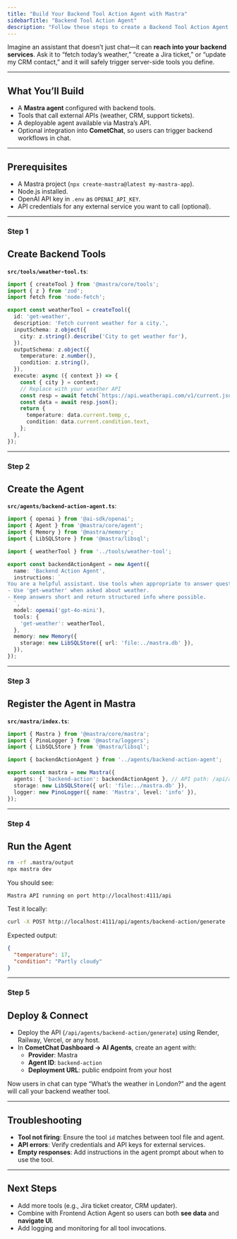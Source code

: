 ```yaml
---
title: "Build Your Backend Tool Action Agent with Mastra"
sidebarTitle: "Backend Tool Action Agent"
description: "Follow these steps to create a Backend Tool Action Agent in Mastra that can call APIs or perform server-side tasks on behalf of the user."
---
```


Imagine an assistant that doesn’t just chat—it can **reach into your backend services**. Ask it to “fetch today’s weather,” “create a Jira ticket,” or “update my CRM contact,” and it will safely trigger server-side tools you define.

***

## What You’ll Build

* A **Mastra agent** configured with backend tools.  
* Tools that call external APIs (weather, CRM, support tickets).  
* A deployable agent available via Mastra’s API.  
* Optional integration into **CometChat**, so users can trigger backend workflows in chat.  

***

## Prerequisites

* A Mastra project (`npx create-mastra@latest my-mastra-app`).  
* Node.js installed.  
* OpenAI API key in `.env` as `OPENAI_API_KEY`.  
* API credentials for any external service you want to call (optional).  

***

<h3 className="text-2xl font-semibold mb-6 mt-8">
  <span className="inline-flex items-center px-4 py-1.5 rounded-full bg-emerald-100 text-emerald-700 dark:bg-emerald-900/30 dark:text-emerald-300 uppercase tracking-wide text-sm">Step 1</span>
</h3>

## Create Backend Tools

**`src/tools/weather-tool.ts`**:

```ts
import { createTool } from '@mastra/core/tools';
import { z } from 'zod';
import fetch from 'node-fetch';

export const weatherTool = createTool({
  id: 'get-weather',
  description: 'Fetch current weather for a city.',
  inputSchema: z.object({
    city: z.string().describe('City to get weather for'),
  }),
  outputSchema: z.object({
    temperature: z.number(),
    condition: z.string(),
  }),
  execute: async ({ context }) => {
    const { city } = context;
    // Replace with your weather API
    const resp = await fetch(`https://api.weatherapi.com/v1/current.json?key=API_KEY&q=${city}`);
    const data = await resp.json();
    return {
      temperature: data.current.temp_c,
      condition: data.current.condition.text,
    };
  },
});
```

***

<h3 className="text-2xl font-semibold mb-6 mt-8">
  <span className="inline-flex items-center px-4 py-1.5 rounded-full bg-emerald-100 text-emerald-700 dark:bg-emerald-900/30 dark:text-emerald-300 uppercase tracking-wide text-sm">Step 2</span>
</h3>

## Create the Agent

**`src/agents/backend-action-agent.ts`**:

```ts
import { openai } from '@ai-sdk/openai';
import { Agent } from '@mastra/core/agent';
import { Memory } from '@mastra/memory';
import { LibSQLStore } from '@mastra/libsql';

import { weatherTool } from '../tools/weather-tool';

export const backendActionAgent = new Agent({
  name: 'Backend Action Agent',
  instructions: `
You are a helpful assistant. Use tools when appropriate to answer questions.
- Use 'get-weather' when asked about weather.
- Keep answers short and return structured info where possible.
  `,
  model: openai('gpt-4o-mini'),
  tools: {
    'get-weather': weatherTool,
  },
  memory: new Memory({
    storage: new LibSQLStore({ url: 'file:../mastra.db' }),
  }),
});
```

***

<h3 className="text-2xl font-semibold mb-6 mt-8">
  <span className="inline-flex items-center px-4 py-1.5 rounded-full bg-emerald-100 text-emerald-700 dark:bg-emerald-900/30 dark:text-emerald-300 uppercase tracking-wide text-sm">Step 3</span>
</h3>

## Register the Agent in Mastra

**`src/mastra/index.ts`**:

```ts
import { Mastra } from '@mastra/core/mastra';
import { PinoLogger } from '@mastra/loggers';
import { LibSQLStore } from '@mastra/libsql';

import { backendActionAgent } from '../agents/backend-action-agent';

export const mastra = new Mastra({
  agents: { 'backend-action': backendActionAgent }, // API path: /api/agents/backend-action/*
  storage: new LibSQLStore({ url: 'file:../mastra.db' }),
  logger: new PinoLogger({ name: 'Mastra', level: 'info' }),
});
```

***

<h3 className="text-2xl font-semibold mb-6 mt-8">
  <span className="inline-flex items-center px-4 py-1.5 rounded-full bg-emerald-100 text-emerald-700 dark:bg-emerald-900/30 dark:text-emerald-300 uppercase tracking-wide text-sm">Step 4</span>
</h3>

## Run the Agent

```bash
rm -rf .mastra/output
npx mastra dev
```

You should see:

```
Mastra API running on port http://localhost:4111/api
```

Test it locally:

```bash
curl -X POST http://localhost:4111/api/agents/backend-action/generate   -H "Content-Type: application/json"   -d '{"messages":[{"role":"user","content":"What is the weather in London?"}]}'
```

Expected output:

```json
{
  "temperature": 17,
  "condition": "Partly cloudy"
}
```

***

<h3 className="text-2xl font-semibold mb-6 mt-8">
  <span className="inline-flex items-center px-4 py-1.5 rounded-full bg-emerald-100 text-emerald-700 dark:bg-emerald-900/30 dark:text-emerald-300 uppercase tracking-wide text-sm">Step 5</span>
</h3>

## Deploy & Connect

* Deploy the API (`/api/agents/backend-action/generate`) using Render, Railway, Vercel, or any host.  
* In **CometChat Dashboard → AI Agents**, create an agent with:  
  * **Provider**: Mastra  
  * **Agent ID**: `backend-action`  
  * **Deployment URL**: public endpoint from your host  

Now users in chat can type “What’s the weather in London?” and the agent will call your backend weather tool.

***

## Troubleshooting

* **Tool not firing**: Ensure the tool `id` matches between tool file and agent.  
* **API errors**: Verify credentials and API keys for external services.  
* **Empty responses**: Add instructions in the agent prompt about when to use the tool.  

***

## Next Steps

* Add more tools (e.g., Jira ticket creator, CRM updater).  
* Combine with Frontend Action Agent so users can both **see data** and **navigate UI**.  
* Add logging and monitoring for all tool invocations.  
